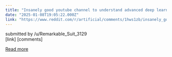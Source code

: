 ```yaml
---
title: "Insanely good youtube channel to understand advanced deep learning"
date: "2025-01-08T19:05:22.000Z"
link: "https://www.reddit.com/r/artificial/comments/1hws1zb/insanely_good_youtube_channel_to_understand/"
---
```


submitted by    /u/Remarkable_Suit_3129  
 [link]   [comments]

[Read more](https://www.reddit.com/r/artificial/comments/1hws1zb/insanely_good_youtube_channel_to_understand/)

